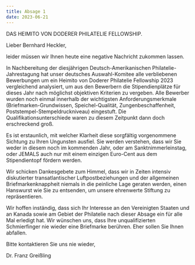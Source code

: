 ```yaml
---
title: Absage 1
date: 2023-06-21
---
```

DAS HEIMITO VON DODERER PHILATELIE FELLOWSHIP.

Lieber Bernhard Heckler,

leider müssen wir Ihnen heute eine negative Nachricht zukommen lassen.

In Nachbereitung der diesjährigen Deutsch-Amerikanischen Philatelie-Jahrestagung hat unser deutsches Auswahl-Komitee alle verbliebenen Bewerbungen um ein Heimito von Doderer Philatelie Fellowship 2023 vergleichend analysiert, um aus den Bewerbern die Stipendienplätze für dieses Jahr nach möglichst objektiven Kriterien zu vergeben. Alle Bewerber wurden noch einmal innerhalb der wichtigsten Anforderungsmerkmale (Briefmarken-Grundwissen, Speichel-Qualität, Zungenbeschaffenheit, Poststempel-Stempeldruckniveau) eingestuft. Die Qualifikationsunterschiede waren zu diesem Zeitpunkt dann doch erschreckend groß.

Es ist erstaunlich, mit welcher Klarheit diese sorgfältig vorgenommene Sichtung zu Ihren Ungunsten ausfiel. Sie werden verstehen, dass wir Sie weder in diesem noch im kommenden Jahr, oder am Sanktnimmerleinstag, oder JEMALS auch nur mit einem einzigen Euro-Cent aus dem Stipendientopf fördern werden.

Wir schicken Dankesgebete zum Himmel, dass wir in Zeiten intensiv diskutierter transatlantischer Luftpostbeziehungen und der allgemeinen Briefmarkenknappheit niemals in die peinliche Lage geraten werden, einen Hanswurst wie Sie zu entsenden, um unsere ehrenwerte Stiftung zu repräsentieren.

Wir hoffen inständig, dass sich Ihr Interesse an den Vereinigten Staaten und an Kanada sowie am Gebiet der Philatelie nach dieser Absage ein für alle Mal erledigt hat. Wir wünschen uns, dass Ihre unqualifizierten Schmierfinger nie wieder eine Briefmarke berühren. Eher sollen Sie Ihnen abfallen.

Bitte kontaktieren Sie uns nie wieder, 

Dr. Franz Greißling